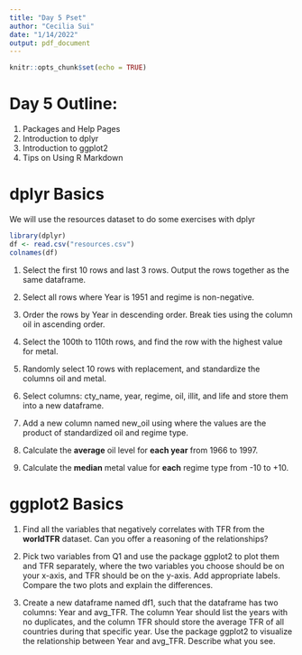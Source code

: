 ```yaml
---
title: "Day 5 Pset"
author: "Cecilia Sui"
date: "1/14/2022"
output: pdf_document
---
```


```r
knitr::opts_chunk$set(echo = TRUE)
```


# Day 5 Outline:
1. Packages and Help Pages 
2. Introduction to dplyr 
3. Introduction to ggplot2 
4. Tips on Using R Markdown


# dplyr Basics 
We will use the resources dataset to do some exercises with dplyr
```r
library(dplyr)
df <- read.csv("resources.csv")
colnames(df)
```

1. Select the first 10 rows and last 3 rows. Output the rows together as the same dataframe.

2. Select all rows where Year is 1951 and regime is non-negative.

3. Order the rows by Year in descending order. Break ties using the column oil in ascending order. 

4. Select the 100th to 110th rows, and find the row with the highest value for metal.

5. Randomly select 10 rows with replacement, and standardize the columns oil and metal.

6. Select columns: cty_name, year, regime, oil, illit, and life and store them into a new dataframe.

7. Add a new column named new_oil using  where the values are the product of standardized oil and regime type. 

8. Calculate the **average** oil level for **each year** from 1966 to 1997. 

9. Calculate the **median** metal value for **each** regime type from -10 to +10. 


# ggplot2 Basics 

1. Find all the variables that negatively correlates with TFR from the **worldTFR** dataset. Can you offer a reasoning of the relationships? 

2. Pick two variables from Q1 and use the package ggplot2 to plot them and TFR separately, where the two variables you choose should be on your x-axis, and TFR should be on the y-axis. Add appropriate labels. Compare the two plots and explain the differences. 

3. Create a new dataframe named df1, such that the dataframe has two columns: Year and avg_TFR. The column Year should list the years with no duplicates, and the column TFR should store the average TFR of all countries during that specific year. Use the package ggplot2 to visualize the relationship between Year and avg_TFR. Describe what you see. 







